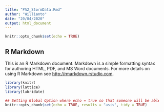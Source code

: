 ```yaml
---
title: "PA2_StormData.Rmd"
author: "Willianto"
date: "20/04/2020"
output: html_document
---
```


```r
knitr::opts_chunk$set(echo = TRUE)
```

## R Markdown

This is an R Markdown document. Markdown is a simple formatting syntax for authoring HTML, PDF, and MS Word documents. For more details on using R Markdown see <http://rmarkdown.rstudio.com>.


```r
library(knitr)
library(lattice)
library(lubridate)
```

```r
## Setting Global Option where echo = true so that someone will be able to read the code and results.
knitr::opts_chunk$set(echo = TRUE, results = "asis", tidy = TRUE)
```



